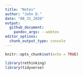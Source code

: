 ```yaml
---
title: "Notes"
author: "John D."
date: "08_31_2020"
output:
  github_document:
    pandoc_args: --webtex
editor_options: 
  chunk_output_type: console
---
```


```r
knitr::opts_chunk$set(echo = TRUE)
```

```r
library(rethinking)
library(tidyverse)
```

# 
